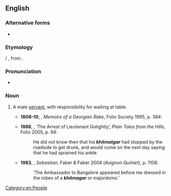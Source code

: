 ==English==

===Alternative forms===
* {{alt|en|khedmutgar|khidmatgar|khidmutgar|khitmutgar|kitmutgar|kitmagar|khitmagar|kismutgar|kistmutgar|kitmuddar|kitmutgar}}

===Etymology===
{{bor+|en|inc-hnd}} {{m|hi|ख़िदमतगार|tr=-}} / {{m|ur|خدمتگار|tr=xidmatgār}}, from {{der|en|fa-cls|خدمتگار|tr=xidmatgār}}.

===Pronunciation===
* {{a|UK}} {{IPA|en|/ˈkɪtmətɡɑː/|/ˈkid-/}}

===Noun===
{{en-noun}}

# {{lb|en|British India|South Asia}} A male [[servant]], with responsibility for waiting at table.
#*'''1808–10''', {{w|William Hickey (memoirist)|William Hickey}}, ''Memoirs of a Georgian Rake'', Folio Society 1995, p. 384:
#*: {{quote|en|I found her closely locked in the arms of a handsome lad, one of my '''''kitmuddars''''', with the infant by her side, all three being in a deep sleep, from which I awakened the two elders.}}
#* '''1888''', {{w|Rudyard Kipling}}, ‘The Arrest of Lieutenant Golightly’, ''Plain Tales from the Hills'', Folio 2005, p. 94:
#*: He did not know then that his '''''khitmatgar''''' had stopped by the roadside to get drunk, and would come on the next day saying that he had sprained his ankle.
#* '''1983''', {{w|Lawrence Durrell}}, ''Sebastian'', Faber & Faber 2004 (''Avignon Quintet''), p. 1108:
#*: ‘The Ambassador to Bangalore appeared before me dressed in the robes of a '''''khitmagar''''' or majordomo.’

[[Category:en:People]]